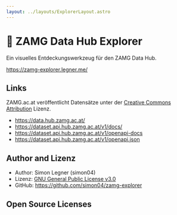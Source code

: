 ```yaml
---
layout: ../layouts/ExplorerLayout.astro
---
```



# 🌈 ZAMG Data Hub Explorer

Ein visuelles Entdeckungswerkzeug für den ZAMG Data Hub.

https://zamg-explorer.legner.me/

## Links

ZAMG.ac.at veröffentlicht Datensätze unter der [Creative Commons Attribution](https://opendefinition.org/licenses/cc-by/) Lizenz.

- https://data.hub.zamg.ac.at/
- https://dataset.api.hub.zamg.ac.at/v1/docs/
- https://dataset.api.hub.zamg.ac.at/v1/openapi-docs
- https://dataset.api.hub.zamg.ac.at/v1/openapi.json

## Author and Lizenz

- Author: Simon Legner (simon04)
- Lizenz: [GNU General Public License v3.0](https://www.gnu.org/licenses/gpl.html)
- GitHub: https://github.com/simon04/zamg-explorer

## Open Source Licenses

<OpenSourceLicenses />
